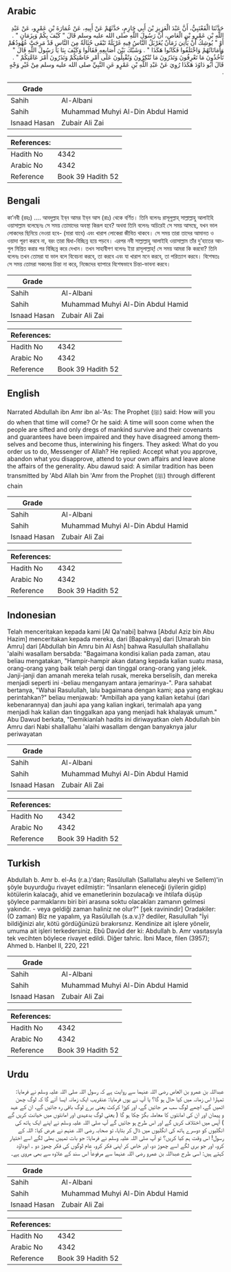 ## Arabic


<div dir="rtl" lang="ar" style={{fontSize:'larger',backgroundColor:'#f8f9fa',padding:20}}>
حَدَّثَنَا الْقَعْنَبِيُّ، أَنَّ عَبْدَ الْعَزِيزِ بْنَ أَبِي حَازِمٍ، حَدَّثَهُمْ عَنْ أَبِيهِ، عَنْ عُمَارَةَ بْنِ عَمْرٍو، عَنْ عَبْدِ اللَّهِ بْنِ عَمْرِو بْنِ الْعَاصِ، أَنَّ رَسُولَ اللَّهِ صلى الله عليه وسلم قَالَ ‏"‏ كَيْفَ بِكُمْ وَبِزَمَانٍ ‏"‏ ‏.‏ أَوْ ‏"‏ يُوشِكُ أَنْ يَأْتِيَ زَمَانٌ يُغَرْبَلُ النَّاسُ فِيهِ غَرْبَلَةً تَبْقَى حُثَالَةٌ مِنَ النَّاسِ قَدْ مَرِجَتْ عُهُودُهُمْ وَأَمَانَاتُهُمْ وَاخْتَلَفُوا فَكَانُوا هَكَذَا ‏"‏ ‏.‏ وَشَبَّكَ بَيْنَ أَصَابِعِهِ فَقَالُوا وَكَيْفَ بِنَا يَا رَسُولَ اللَّهِ قَالَ ‏"‏ تَأْخُذُونَ مَا تَعْرِفُونَ وَتَذَرُونَ مَا تُنْكِرُونَ وَتُقْبِلُونَ عَلَى أَمْرِ خَاصَّتِكُمْ وَتَذَرُونَ أَمْرَ عَامَّتِكُمْ ‏"‏ ‏.‏ قَالَ أَبُو دَاوُدَ هَكَذَا رُوِيَ عَنْ عَبْدِ اللَّهِ بْنِ عَمْرٍو عَنِ النَّبِيِّ صلى الله عليه وسلم مِنْ غَيْرِ وَجْهٍ ‏.‏
</div>
<div style={{backgroundColor:'#f8f9fa',padding:20, marginBottom: 10}}><table> <thead> <tr> <th>Grade</th> <th></th> </tr> </thead> <tbody> <tr><td>Sahih</td><td>Al-Albani</td></tr><tr><td>Sahih</td><td>Muhammad Muhyi Al-Din Abdul Hamid</td></tr><tr><td>Isnaad Hasan</td><td>Zubair Ali Zai</td></tr></tbody></table><table> <thead> <tr> <th>References:</th> <th></th> </tr> </thead> <tbody><tr><td>Hadith No</td><td>4342</td></tr><tr><td>Arabic No</td><td>4342</td></tr><tr><td>Reference</td><td>Book 39 Hadith 52</td></tr></tbody></table></div>

## Bengali


<div dir="ltr" lang="bn" style={{fontSize:'larger',backgroundColor:'#f8f9fa',padding:20}}>
কা’নবী (রহঃ) .... আবদুল্লাহ ইব্‌ন আমর ইব্‌ন আস (রাঃ) থেকে বর্ণিত। তিনি বলেনঃ রাসূলুল্লাহ্‌ সাল্লাল্লাহু আলাইহি ওয়াসাল্লাম বলেছেনঃ সে সময় তোমাদের অবস্থা কিরূপ হবে? অথবা তিনি বলেনঃ অচিরেই সে সময় আসছে, যখন ভাল লোকদের ছিনিয়ে নেওয়া হবে- (মারা যাবে) এবং খারাপ লোকেরা জীবিত থাকবে। সে সময় তারা তাদের আমানত ও ওয়াদা পূরণ করবে না, বরং তারা দ্বিধা-বিচ্ছিন্ন হয়ে পড়বে। এরপর নবী সাল্লাল্লাহু আলাইহি ওয়াসাল্লাম তাঁর দু’হাতের আংগুল মিশ্রিত করার পর বিচ্ছিন্ন করে দেখান। তখন সাহাবীগণ বলেনঃ ইয়া রাসূলাল্লাহ্‌! সে সময় আমরা কি করবো? তিনি বলেনঃ তখন তোমরা যা ভাল বলে বিবেচনা করবে, তা করবে এবং যা খারাপ মনে করবে, তা পরিত্যাগ করবে। বিশেষতঃ সে সময় তোমরা সকলের চিন্তা না করে, নিজেদের ব্যাপারে বিশেষভাবে চিন্তা-ভাবনা করবে।
</div>
<div style={{backgroundColor:'#f8f9fa',padding:20, marginBottom: 10}}><table> <thead> <tr> <th>Grade</th> <th></th> </tr> </thead> <tbody> <tr><td>Sahih</td><td>Al-Albani</td></tr><tr><td>Sahih</td><td>Muhammad Muhyi Al-Din Abdul Hamid</td></tr><tr><td>Isnaad Hasan</td><td>Zubair Ali Zai</td></tr></tbody></table><table> <thead> <tr> <th>References:</th> <th></th> </tr> </thead> <tbody><tr><td>Hadith No</td><td>4342</td></tr><tr><td>Arabic No</td><td>4342</td></tr><tr><td>Reference</td><td>Book 39 Hadith 52</td></tr></tbody></table></div>

## English


<div dir="ltr" lang="en" style={{fontSize:'larger',backgroundColor:'#f8f9fa',padding:20}}>
Narrated Abdullah ibn Amr ibn al-'As: The Prophet (ﷺ) said: How will you do when that time will come? Or he said: A time will soon come when the people are sifted and only dregs of mankind survive and their covenants and guarantees have been impaired and they have disagreed among themselves and become thus, interwining his fingers. They asked: What do you order us to do, Messenger of Allah? He replied: Accept what you approve, abandon what you disapprove, attend to your own affairs and leave alone the affairs of the generality. Abu dawud said: A similar tradition has been transmitted by 'Abd Allah bin 'Amr from the Prophet (ﷺ) through different chain
</div>
<div style={{backgroundColor:'#f8f9fa',padding:20, marginBottom: 10}}><table> <thead> <tr> <th>Grade</th> <th></th> </tr> </thead> <tbody> <tr><td>Sahih</td><td>Al-Albani</td></tr><tr><td>Sahih</td><td>Muhammad Muhyi Al-Din Abdul Hamid</td></tr><tr><td>Isnaad Hasan</td><td>Zubair Ali Zai</td></tr></tbody></table><table> <thead> <tr> <th>References:</th> <th></th> </tr> </thead> <tbody><tr><td>Hadith No</td><td>4342</td></tr><tr><td>Arabic No</td><td>4342</td></tr><tr><td>Reference</td><td>Book 39 Hadith 52</td></tr></tbody></table></div>

## Indonesian


<div dir="ltr" lang="id" style={{fontSize:'larger',backgroundColor:'#f8f9fa',padding:20}}>
Telah menceritakan kepada kami [Al Qa'nabi] bahwa [Abdul Aziz bin Abu Hazim] menceritakan kepada mereka, dari [Bapaknya] dari [Umarah bin Amru] dari [Abdullah bin Amru bin Al Ash] bahwa Rasulullah shallallahu 'alaihi wasallam bersabda: "Bagaimana kondisi kalian pada zaman, atau beliau mengatakan, "Hampir-hampir akan datang kepada kalian suatu masa, orang-orang yang baik telah pergi dan tinggal orang-orang yang jelek. Janji-janji dan amanah mereka telah rusak, mereka berselisih, dan mereka menjadi seperti ini -beliau menganyam antara jemarinya-". Para sahabat bertanya, "Wahai Rasulullah, lalu bagaimana dengan kami; apa yang engkau perintahkan?" beliau menjawab: "Ambillah apa yang kalian ketahui (dari kebenarannya) dan jauhi apa yang kalian ingkari, terimalah apa yang menjadi hak kalian dan tinggalkan apa yang menjadi hak khalayak umum." Abu Dawud berkata, "Demikianlah hadits ini diriwayatkan oleh Abdullah bin Amru dari Nabi shallallahu 'alaihi wasallam dengan banyaknya jalur periwayatan
</div>
<div style={{backgroundColor:'#f8f9fa',padding:20, marginBottom: 10}}><table> <thead> <tr> <th>Grade</th> <th></th> </tr> </thead> <tbody> <tr><td>Sahih</td><td>Al-Albani</td></tr><tr><td>Sahih</td><td>Muhammad Muhyi Al-Din Abdul Hamid</td></tr><tr><td>Isnaad Hasan</td><td>Zubair Ali Zai</td></tr></tbody></table><table> <thead> <tr> <th>References:</th> <th></th> </tr> </thead> <tbody><tr><td>Hadith No</td><td>4342</td></tr><tr><td>Arabic No</td><td>4342</td></tr><tr><td>Reference</td><td>Book 39 Hadith 52</td></tr></tbody></table></div>

## Turkish


<div dir="ltr" lang="tr" style={{fontSize:'larger',backgroundColor:'#f8f9fa',padding:20}}>
Abdullah b. Amr b. el-As (r.a.)'dan; Rasûlullah (Sallallahu aleyhi ve Sellem)'in şöyle buyurduğu rivayet edilmiştir: "İnsanların eleneceği (iyilerin gidip) kötülerin kalacağı, ahid ve emanetlerinin bozulacağı ve ihtilafa düşüp şöylece parmaklarını biri biri arasına soktu olacakları zamanın gelmesi yakındır. - veya geldiği zaman haliniz ne olur?" [şek ravinindir] Oradakiler: (O zaman) Biz ne yapalım, ya Rasûlullah (s.a.v.)? dediler, Rasulullah "İyi bildiğinizi alır, kötü gördüğünüzü bırakırsınız. Kendinize ait işlere yönelir, umuma ait işleri terkedersiniz. Ebû Davûd der ki: Abdullah b. Amr vasıtasıyla tek vecihten böylece rivayet edildi. Diğer tahric. İbni Mace, filen (3957); Ahmed b. Hanbel II, 220, 221
</div>
<div style={{backgroundColor:'#f8f9fa',padding:20, marginBottom: 10}}><table> <thead> <tr> <th>Grade</th> <th></th> </tr> </thead> <tbody> <tr><td>Sahih</td><td>Al-Albani</td></tr><tr><td>Sahih</td><td>Muhammad Muhyi Al-Din Abdul Hamid</td></tr><tr><td>Isnaad Hasan</td><td>Zubair Ali Zai</td></tr></tbody></table><table> <thead> <tr> <th>References:</th> <th></th> </tr> </thead> <tbody><tr><td>Hadith No</td><td>4342</td></tr><tr><td>Arabic No</td><td>4342</td></tr><tr><td>Reference</td><td>Book 39 Hadith 52</td></tr></tbody></table></div>

## Urdu


<div dir="rtl" lang="ur" style={{fontSize:'larger',backgroundColor:'#f8f9fa',padding:20}}>
عبداللہ بن عمرو بن العاص رضی اللہ عنہما سے روایت ہے کہ رسول اللہ صلی اللہ علیہ وسلم نے فرمایا: تمہارا اس زمانہ میں کیا حال ہو گا؟ یا آپ نے یوں فرمایا: عنقریب ایک زمانہ ایسا آئے گا کہ لوگ چھن اٹھیں گے، اچھے لوگ سب مر جائیں گے، اور کوڑا کرکٹ یعنی برے لوگ باقی رہ جائیں گے، ان کے عہد و پیمان اور ان کی امانتوں کا معاملہ بگڑ چکا ہو گا ( یعنی لوگ بدعہدی اور امانتوں میں خیانت کریں گے ) آپس میں اختلاف کریں گے اور اس طرح ہو جائیں گے آپ صلی اللہ علیہ وسلم نے اپنے ایک ہاتھ کی انگلیوں کو دوسرے ہاتھ کی انگلیوں میں ڈال کر بتایا، تو صحابہ رضی اللہ عنہم نے عرض کیا: اللہ کے رسول! اس وقت ہم کیا کریں؟ تو آپ صلی اللہ علیہ وسلم نے فرمایا: جو بات تمہیں بھلی لگے اسے اختیار کرو، اور جو بری لگے اسے چھوڑ دو، اور خاص کر اپنی فکر کرو، عام لوگوں کی فکر چھوڑ دو ۔ ابوداؤد کہتے ہیں: اسی طرح عبداللہ بن عمرو رضی اللہ عنہما سے مرفوعاً اس سند کے علاوہ سے بھی مروی ہے۔
</div>
<div style={{backgroundColor:'#f8f9fa',padding:20, marginBottom: 10}}><table> <thead> <tr> <th>Grade</th> <th></th> </tr> </thead> <tbody> <tr><td>Sahih</td><td>Al-Albani</td></tr><tr><td>Sahih</td><td>Muhammad Muhyi Al-Din Abdul Hamid</td></tr><tr><td>Isnaad Hasan</td><td>Zubair Ali Zai</td></tr></tbody></table><table> <thead> <tr> <th>References:</th> <th></th> </tr> </thead> <tbody><tr><td>Hadith No</td><td>4342</td></tr><tr><td>Arabic No</td><td>4342</td></tr><tr><td>Reference</td><td>Book 39 Hadith 52</td></tr></tbody></table></div>